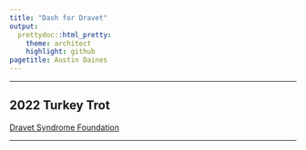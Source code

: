 ```yaml
---
title: "Dash for Dravet"
output: 
  prettydoc::html_pretty:
    theme: architect
    highlight: github
pagetitle: Austin Daines
---
```


___

## 2022 Turkey Trot

[Dravet Syndrome Foundation](https://dravetsyndromefoundation.salsalabs.org/2022dashfordravet/index.html)

___